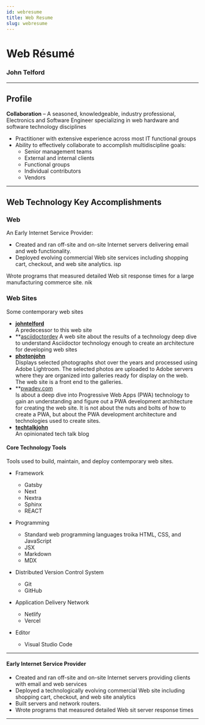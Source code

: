 ```yaml
---
id: webresume
title: Web Resume
slug: webresume
---
```


# Web Résumé

### John Telford

---

## Profile

**Collaboration** – A seasoned, knowledgeable, industry professional, Electronics and Software Engineer specializing in web hardware and software technology disciplines

- Practitioner with extensive experience across most IT functional groups
- Ability to effectively collaborate to accomplish multidiscipline goals:
  - Senior management teams
  - External and internal clients
  - Functional groups
  - Individual contributors
  - Vendors

---

## Web Technology Key Accomplishments

### Web

An Early Internet Service Provider:

- Created and ran off-site and on-site Internet servers delivering email and web functionality.
- Deployed evolving commercial Web site services including shopping cart, checkout, and web site analytics. isp

Wrote programs that measured detailed Web sit response times for a large manufacturing commerce site. nik

### Web Sites

Some contemporary web sites

- **[johntelford](http://johntelford.com)**  
  A predecessor to this web site
- **[asciidoctordev](**retired** )
  A web site about the results of a technology deep dive to understand Asciidoctor technology enough to create an architecture for developing web sites
- **[photonjohn](https://photonjohn.com)**  
  Displays selected photographs shot over the years and processed using Adobe Lightroom. The selected photos are uploaded to Adobe servers where they are organized into galleries ready for display on the web. The web site is a front end to the galleries.
- **[pwadev.com](**retired**)  
  Is about a deep dive into Progressive Web Apps (PWA) technology to gain an understanding and figure out a PWA development architecture for creating the web site. It is not about the nuts and bolts of how to create a PWA, but about the PWA development architecture and technologies used to create sites.
- **[techtalkjohn](https://techtalkjohn.com)**  
  An opinionated tech talk blog

#### Core Technology Tools

Tools used to build, maintain, and deploy contemporary web sites.

- Framework

  - Gatsby
  - Next
  - Nextra
  - Sphinx
  - REACT

- Programming

  - Standard web programming languages troika HTML, CSS, and JavaScript
  - JSX
  - Markdown
  - MDX

- Distributed Version Control System

  - Git
  - GitHub

- Application Delivery Network

  - Netlify
  - Vercel

- Editor
  - Visual Studio Code

<hr/>

#### Early Internet Service Provider

- Created and ran off-site and on-site Internet servers providing clients with email and web services
- Deployed a technologically evolving commercial Web site including shopping cart, checkout, and web site analytics
- Built servers and network routers.
- Wrote programs that measured detailed Web sit server response times

<hr/>
